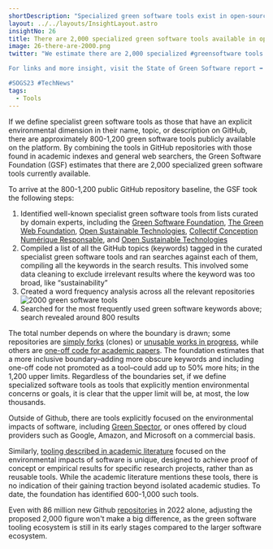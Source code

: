 ```yaml
---
shortDescription: "Specialized green software tools exist in open-source"
layout: ../../layouts/InsightLayout.astro
insightNo: 26
title: There are 2,000 specialized green software tools available in open-source, commercial, and academic contexts
image: 26-there-are-2000.png
twitter: "We estimate there are 2,000 specialized #greensoftware tools currently available to help reduce software's harmful effect on the environment.  

For links and more insight, visit the State of Green Software report ➡️ https://stateof.greensoftware.foundation  

#SOGS23 #TechNews"
tags:
  - Tools
---
```


If we define specialist green software tools as those that have an explicit environmental dimension in their name, topic, or description on GitHub, there are approximately 800-1,200 green software tools publicly available on the platform. By combining the tools in GitHub repositories with those found in academic indexes and general web searchers, the Green Software Foundation (GSF) estimates that there are 2,000 specialized green software tools currently available.

To arrive at the 800-1,200 public GitHub repository baseline, the GSF took the following steps:

1. Identified well-known specialist green software tools from lists curated by domain experts, including the [Green Software Foundation](https://github.com/Green-Software-Foundation/awesome-green-software), [The Green Web Foundation](https://github.com/thegreenwebfoundation/), [Open Sustainable Technologies](https://github.com/protontypes/open-sustainable-technology), [Collectif Conception Numérique Responsable](https://github.com/cnumr), and [Open Sustainable Technologies](https://github.com/protontypes/open-sustainable-technology)
2. Compiled a list of all the GitHub topics (keywords) tagged in the curated specialist green software tools and ran searches against each of them, compiling all the keywords in the search results. This involved some data cleaning to exclude irrelevant results where the keyword was too broad, like “sustainability”
3. Created a word frequency analysis across all the relevant repositories
![2000 green software tools](/images/insights/26-additional-1.png)
4. Searched for the most frequently used green software keywords above; search revealed around 800 results

The total number depends on where the boundary is drawn; some repositories are [simply forks](https://github.com/thegreenwebfoundation/gitpod-node-starter) (clones) or [unusable works in progress](https://github.com/228298/BigData), while others are [one-off code for academic papers](https://github.com/Jingjing-NLP/KNAS). The foundation estimates that a more inclusive boundary–adding more obscure keywords and including one-off code not promoted as a tool–could add up to 50% more hits; in the 1,200 upper limits. Regardless of the boundaries set, if we define specialized software tools as tools that explicitly mention environmental concerns or goals, it is clear that the upper limit will be, at most, the low thousands.

Outside of Github, there are tools explicitly focused on the environmental impacts of software, including [Green Spector](https://greenspector.com/en/home/), or ones offered by cloud providers such as Google, Amazon, and Microsoft on a commercial basis.

Similarly, [tooling described in academic literature](https://scholar.google.co.uk/scholar?hl=en&as_sdt=0%2C5&q=%22green+software%22+intitle%3Atool&btnG=) focused on the environmental impacts of software is unique, designed to achieve proof of concept or empirical results for specific research projects, rather than as reusable tools. While the academic literature mentions these tools, there is no indication of their gaining traction beyond isolated academic studies. To date, the foundation has identified 600-1,000 such tools.

Even with 86 million new Github [repositories](https://octoverse.github.com/2022/developer-community) in 2022 alone, adjusting the proposed 2,000 figure won't make a big difference, as the green software tooling ecosystem is still in its early stages compared to the larger software ecosystem.
